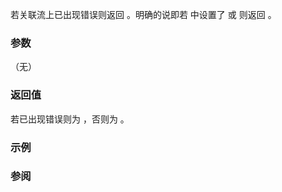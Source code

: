 {{cpp/io/basic_ios/title | operator!}}
{{cpp/io/basic_ios/navbar}}
{{dcl begin}}
{{dcl | 1=
bool operator!() const;
}}
{{dcl end}}

若关联流上已出现错误则返回 {{c|true}}。明确的说即若 {{c|rdstate()}} 中设置了 {{tt|failbit}} 或 {{tt|badbit}} 则返回 {{c|true}}。

===参数===
（无）

===返回值===
若已出现错误则为 {{c|true}}，否则为 {{c|false}}。

===示例===
{{example template|cpp/io/basic_ios/example1}}

===参阅===
{{cpp/io/basic ios/iostate accessors}}

{{langlinks|de|en|es|fr|it|ja|pt|ru}}
